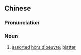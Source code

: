 ==Chinese==
{{zh-forms|s=拼盘}}
{{zh-wp}}

===Pronunciation===
{{zh-pron
|m=pīnpán,er=y
|c=ping3 pun4-2
|mn=phèng-pôaⁿ
|cat=n
}}

===Noun===
{{zh-noun}}

# [[assorted]] [[hors d'oeuvre]]; [[platter]]